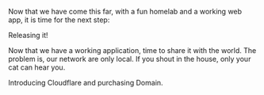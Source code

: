 Now that we have come this far, with a fun homelab and a working web app, it is time for the next step:

Releasing it!

Now that we have a working application, time to share it with the world. The problem is, our network are only local. If you shout in the house, only your cat can hear you.

Introducing Cloudflare and purchasing Domain.
